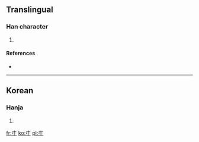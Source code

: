 ==Translingual==

===Han character===
{{Han char|rn=2|rad=丨|as=02|sn=3|canj=十女 (JV)}}

# {{defn|Han|sort=丨02}}

====References====
* {{Han ref|kx=0079.020|hdz=10009.060|uh=3404|ud=13316}}

----

==Korean==

===Hanja===
{{ko-hanja|hangeul=과|rv=gwa|mr=kwa|y=kwa|eumhun=걷다|ehrv=geotda|ehmr=kŏtta|ehy=ketta}}

# {{defn|lang=ko|sort=丨02}}

[[fr:㐄]]
[[ko:㐄]]
[[pl:㐄]]